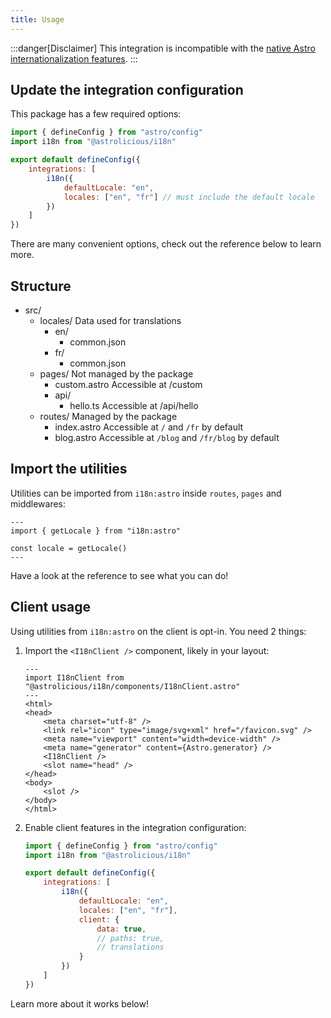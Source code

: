 ```yaml
---
title: Usage
---
```



:::danger[Disclaimer]
This integration is incompatible with the [native Astro internationalization features](https://docs.astro.build/en/guides/internationalization/).
:::

## Update the integration configuration

This package has a few required options:

```js title="astro.config.mjs" {7,8}
import { defineConfig } from "astro/config"
import i18n from "@astrolicious/i18n"

export default defineConfig({
    integrations: [
        i18n({
            defaultLocale: "en",
            locales: ["en", "fr"] // must include the default locale
        })
    ]
})
```

There are many convenient options, check out the reference below to learn more.

<LinkCard
  title="Configuration"
  href="/usage/configuration/"
/>

## Structure

<FileTree>

- src/
    - locales/ Data used for translations
        - en/
            - common.json
        - fr/
            - common.json
    - pages/ Not managed by the package
        - custom.astro Accessible at /custom
        - api/
            - hello.ts Accessible at /api/hello
    - routes/ Managed by the package
        - index.astro Accessible at `/` and `/fr` by default
        - blog.astro Accessible at `/blog` and `/fr/blog` by default

</FileTree>

## Import the utilities

Utilities can be imported from `i18n:astro` inside `routes`, `pages` and middlewares:

```astro
---
import { getLocale } from "i18n:astro"

const locale = getLocale()
---
```

Have a look at the reference to see what you can do!

## Client usage

Using utilities from `i18n:astro` on the client is opt-in. You need 2 things:

<Steps>

1. Import the `<I18nClient />` component, likely in your layout:

    ```astro title="src/layouts/Layout.astro" ins={2,10}
    ---
    import I18nClient from "@astrolicious/i18n/components/I18nClient.astro"
    ---
    <html>
    <head>
        <meta charset="utf-8" />
        <link rel="icon" type="image/svg+xml" href="/favicon.svg" />
        <meta name="viewport" content="width=device-width" />
        <meta name="generator" content={Astro.generator} />
        <I18nClient />
        <slot name="head" />
    </head>
    <body>
        <slot />
    </body>
    </html>
    ```

2. Enable client features in the integration configuration:

    ```js title="astro.config.mjs" ins={9-13}
    import { defineConfig } from "astro/config"
    import i18n from "@astrolicious/i18n"

    export default defineConfig({
        integrations: [
            i18n({
                defaultLocale: "en",
                locales: ["en", "fr"],
                client: {
                    data: true,
                    // paths: true,
                    // translations
                }
            })
        ]
    })
    ```

</Steps>

Learn more about it works below!

<LinkCard
  title="Client usage"
  href="/usage/client/"
/>
